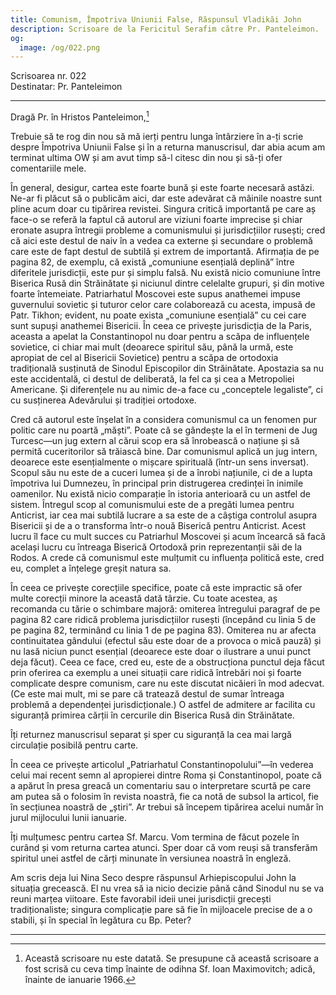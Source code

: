 ```yaml
---
title: Comunism, Împotriva Uniunii False, Răspunsul Vladikăi John
description: Scrisoare de la Fericitul Serafim către Pr. Panteleimon.
og:
  image: /og/022.png
---
```


<div style={{textAlign:'right', fontFamily:'monospace'}}>Scrisoarea nr. 022</div>
<div style={{textAlign:'left', fontFamily:'monospace'}}>Destinatar: Pr. Panteleimon</div>

---

Dragă Pr. în Hristos Panteleimon,[^1]

Trebuie să te rog din nou să mă ierți pentru lunga întârziere în a-ți scrie despre Împotriva Uniunii False și în a returna manuscrisul, dar abia acum am terminat ultima OW și am avut timp să-l citesc din nou și să-ți ofer comentariile mele.

În general, desigur, cartea este foarte bună și este foarte necesară astăzi. Ne-ar fi plăcut să o publicăm aici, dar este adevărat că mâinile noastre sunt pline acum doar cu tipărirea revistei. Singura critică importantă pe care aș face-o se referă la faptul că autorul are viziuni foarte imprecise și chiar eronate asupra întregii probleme a comunismului și jurisdicțiilor rusești; cred că aici este destul de naiv în a vedea ca externe și secundare o problemă care este de fapt destul de subtilă și extrem de importantă. Afirmația de pe pagina 82, de exemplu, că există „comuniune esențială deplină” între diferitele jurisdicții, este pur și simplu falsă. Nu există nicio comuniune între Biserica Rusă din Străinătate și niciunul dintre celelalte grupuri, și din motive foarte întemeiate. Patriarhatul Moscovei este supus anathemei impuse guvernului sovietic și tuturor celor care colaborează cu acesta, impusă de Patr. Tikhon; evident, nu poate exista „comuniune esențială” cu cei care sunt supuși anathemei Bisericii. În ceea ce privește jurisdicția de la Paris, aceasta a apelat la Constantinopol nu doar pentru a scăpa de influențele sovietice, ci chiar mai mult (deoarece spiritul său, până la urmă, este apropiat de cel al Bisericii Sovietice) pentru a scăpa de ortodoxia tradițională susținută de Sinodul Episcopilor din Străinătate. Apostazia sa nu este accidentală, ci destul de deliberată, la fel ca și cea a Metropoliei Americane. Și diferențele nu au nimic de-a face cu „conceptele legaliste”, ci cu susținerea Adevărului și tradiției ortodoxe.

Cred că autorul este înșelat în a considera comunismul ca un fenomen pur politic care nu poartă „măști”. Poate că se gândește la el în termeni de Jug Turcesc—un jug extern al cărui scop era să înrobească o națiune și să permită cuceritorilor să trăiască bine. Dar comunismul aplică un jug intern, deoarece este esențialmente o mișcare spirituală (într-un sens inversat). Scopul său nu este de a cuceri lumea și de a înrobi națiunile, ci de a lupta împotriva lui Dumnezeu, în principal prin distrugerea credinței în inimile oamenilor. Nu există nicio comparație în istoria anterioară cu un astfel de sistem. Întregul scop al comunismului este de a pregăti lumea pentru Anticrist, iar cea mai subtilă lucrare a sa este de a câștiga controlul asupra Bisericii și de a o transforma într-o nouă Biserică pentru Anticrist. Acest lucru îl face cu mult succes cu Patriarhul Moscovei și acum încearcă să facă același lucru cu întreaga Biserică Ortodoxă prin reprezentanții săi de la Rodos. A crede că comunismul este mulțumit cu influența politică este, cred eu, complet a înțelege greșit natura sa.

În ceea ce privește corecțiile specifice, poate că este impractic să ofer multe corecții minore la această dată târzie. Cu toate acestea, aș recomanda cu tărie o schimbare majoră: omiterea întregului paragraf de pe pagina 82 care ridică problema jurisdicțiilor rusești (începând cu linia 5 de pe pagina 82, terminând cu linia 1 de pe pagina 83). Omiterea nu ar afecta continuitatea gândului (efectul său este doar de a provoca o mică pauză) și nu lasă niciun punct esențial (deoarece este doar o ilustrare a unui punct deja făcut). Ceea ce face, cred eu, este de a obstrucționa punctul deja făcut prin oferirea ca exemplu a unei situații care ridică întrebări noi și foarte complicate despre comunism, care nu este discutat nicăieri în mod adecvat. (Ce este mai mult, mi se pare că tratează destul de sumar întreaga problemă a dependenței jurisdicționale.) O astfel de admitere ar facilita cu siguranță primirea cărții în cercurile din Biserica Rusă din Străinătate.

Îți returnez manuscrisul separat și sper cu siguranță la cea mai largă circulație posibilă pentru carte.

În ceea ce privește articolul „Patriarhatul Constantinopolului”—în vederea celui mai recent semn al apropierei dintre Roma și Constantinopol, poate că a apărut în presa greacă un comentariu sau o interpretare scurtă pe care am putea să o folosim în revista noastră, fie ca notă de subsol la articol, fie în secțiunea noastră de „știri”. Ar trebui să începem tipărirea acelui număr în jurul mijlocului lunii ianuarie.

Îți mulțumesc pentru cartea Sf. Marcu. Vom termina de făcut pozele în curând și vom returna cartea atunci. Sper doar că vom reuși să transferăm spiritul unei astfel de cărți minunate în versiunea noastră în engleză.

Am scris deja lui Nina Seco despre răspunsul Arhiepiscopului John la situația grecească. El nu vrea să ia nicio decizie până când Sinodul nu se va reuni marțea viitoare. Este favorabil ideii unei jurisdicții grecești tradiționaliste; singura complicație pare să fie în mijloacele precise de a o stabili, și în special în legătura cu Bp. Peter?

---

[^1]: Această scrisoare nu este datată. Se presupune că această scrisoare a fost scrisă cu ceva timp înainte de odihna Sf. Ioan Maximovitch; adică, înainte de ianuarie 1966.
